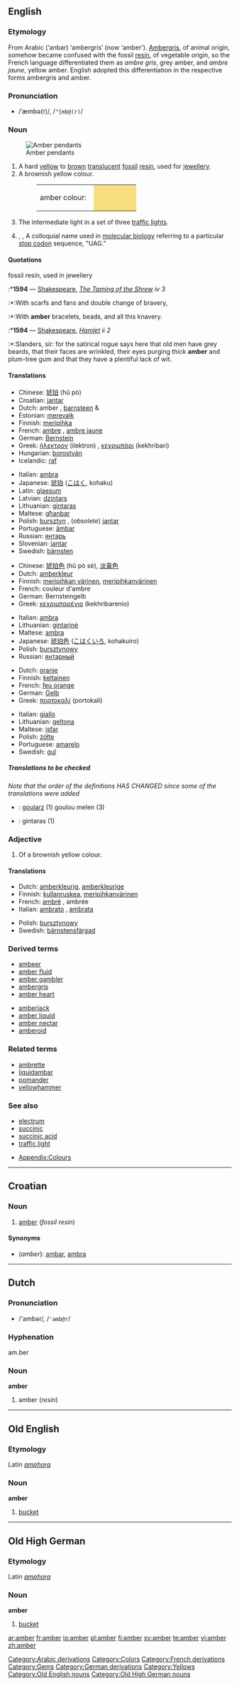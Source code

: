 {{see|Amber|ämber}}
{{wikipedia}}
==English==

===Etymology===
From Arabic {{ARchar|[[عنبر]]}} (‘anbar) ‘ambergris’ (now ‘amber’).  [[ambergris|Ambergris]], of animal origin, somehow became confused with the fossil [[resin]], of vegetable origin, so the French language differentiated them as ''ambre gris'', grey amber, and ''ambre jaune'', yellow amber.  English adopted this differentiation in the respective forms ambergris and amber.<!--Interesting, but not relevant to the English etymology: The German language adopted respectively, ''Amber'' (or ''Ambra'')  and ''Bernstein''.-->

===Pronunciation===
*/ˈæmbə(r)/, /<tt>"{mb@(r)</tt>/

===Noun===
{{en-noun}}
[[Image:amber.pendants.800pix.050203.jpg|thumb|Amber pendants]]

# A hard [[yellow]] to [[brown]] [[translucent]] [[fossil]] [[resin]], used for [[jewellery]].
# A brownish yellow colour.
#:<table><tr><td>amber colour: &nbsp;</td><td bgcolor="#F8DE7E" width="80">&nbsp; </td></tr></table>
# {{UK}} The intermediate light in a set of three [[traffic lights]].
# {{biology}}, {{genetics}}, {{biochemistry}} A colloquial name used in [[molecular biology]] referring to a particular [[stop codon]] sequence, "UAG."

====Quotations====
;fossil resin, used in jewellery
:*'''1594''' — [[Shakespeare]], ''[http://en.wikisource.org/wiki/The_Taming_of_the_Shrew The Taming of the Shrew] iv 3''
:*:With scarfs and fans and double change of bravery,
:*:With '''amber''' bracelets, beads, and all this knavery.
:*'''1594''' — [[Shakespeare]], ''[http://en.wikisource.org/wiki/The_Tragedy_of_Hamlet,_Prince_of_Denmark Hamlet] ii 2''
:*:Slanders, sir: for the satirical rogue says here that old men have grey beards, that their faces are wrinkled, their eyes purging thick '''amber''' and plum-tree gum and that they have a plentiful lack of wit.

====Translations====
{{trans-top|fossil resin}}
*Chinese: [[琥珀]] (hŭ pò)
*Croatian: [[jantar]] {{m}}
*Dutch: amber {{n}}, [[barnsteen]] {{m}} & {{n}}
*Estonian: [[merevaik]]
*Finnish: [[meripihka]]
*French: [[ambre]] {{m}}, [[ambre jaune]] {{m}}
*German: [[Bernstein]] {{m}}
*Greek: [[ήλεκτρον]] (ilektron) {{n}}, [[κεχριμπάρι]] (kekhribari) {{n}}
*Hungarian: [[borostyán]]
*Icelandic: [[raf]] {{n}}
{{trans-mid}}
*Italian: [[ambra]] {{f}}
*Japanese: [[琥珀]] ([[こはく]], kohaku)
*Latin:  [[glaesum]]  {{n}}
*Latvian: [[dzintars]] {{m}}
*Lithuanian: [[gintaras]] {{m}}
*Maltese: [[għanbar]] {{m}}
*Polish: [[bursztyn]] {{m}}, (''obsolete'') [[jantar]] {{m}}
*Portuguese: [[âmbar]] {{m}}
*Russian: [[янтарь]] {{m}}
*Slovenian: [[jantar]] {{m}}
*Swedish: [[bärnsten]] {{c}}
{{trans-bottom}}

{{trans-top|colour}}
*Chinese: [[琥珀色]] (hŭ pò sè), [[淡黃色]]
*Dutch: [[amberkleur]] {{f}}
*Finnish: [[meripihkan värinen]], [[meripihkanvärinen]]
*French: couleur d'ambre {{f}}
*German: Bernsteingelb {{n}}
*Greek: [[κεχριμπαρένιο]] (kekhribarenio) {{n}}
{{trans-mid}}
*Italian: [[ambra]] {{f}}
*Lithuanian: [[gintarinė]] {{m}}
*Maltese: [[ambra]] {{f}}
*Japanese: [[琥珀色]] ([[こはくいろ]], kohakuiro)
*Polish: [[bursztynowy]] {{m}}
*Russian: [[янтарный]]
{{trans-bottom}}

{{trans-top|traffic light}}
*Dutch: [[oranje]] {{n}}
*Finnish: [[keltainen]]
*French: [[feu orange]] {{m}}
*German: [[Gelb]] {{n}}
*Greek: [[πορτοκαλί]] (portokalí) {{n}}
{{trans-mid}}
*Italian: [[giallo]]
*Lithuanian: [[geltona]] {{m}}
*Maltese: [[isfar]]
*Polish: [[żółte]] {{n}}
*Portuguese: [[amarelo]] {{m}}
*Swedish: [[gul]]
{{trans-bottom}}

=====Translations to be checked=====
<!--Remove this section once all of the translations below have been moved into the tables above.-->
{{checktrans}}

''Note that the order of the definitions HAS CHANGED since some of the translations were added''

*{{ttbc|Breton}}: [[goularz]] {{m}} (1) goulou melen {{m}} (3)
*{{ttbc|Lithuanian}}: gintaras (1)

===Adjective===
{{en-adj}}

# Of a brownish yellow colour.

====Translations====
{{top}}
*Dutch: [[amberkleurig]], [[amberkleurige]]
*Finnish: [[kullanruskea]], [[meripihkanvärinen]]
*French: [[ambré]] {{m}}, ambrée {{f}}
*Italian: [[ambrato]] {{m}}, [[ambrata]] {{f}}
{{mid}}
*Polish: [[bursztynowy]]
*Swedish: [[bärnstensfärgad]]
{{bottom}}

===Derived terms===
{{top2}}
*[[ambeer]]
*[[amber fluid]]
*[[amber gambler]]
*[[ambergris]]
*[[amber heart]]
{{mid2}}
*[[amberjack]]
*[[amber liquid]]
*[[amber nectar]]
*[[amberoid]]
{{bottom}}

===Related terms===
*[[ambrette]]
*[[liquidambar]]
*[[pomander]]
*[[yellowhammer]]

===See also===
*[[electrum]]
*[[succinic]]
*[[succinic acid]]
*[[traffic light]]

*[[Wiktionary_Appendix:Colours|Appendix:Colours]]

[[Category:Arabic derivations]]
[[Category:Colors]]
[[Category:French derivations]]
[[Category:Gems]]
[[Category:German derivations]]
[[Category:Yellows]]

----

==Croatian==

===Noun===
{{hr-noun|m}}

# [[#English|amber]] (''fossil resin'')

====Synonyms====
* (''amber''): [[ambar#Croatian|ambar]], [[ambra#Croatian|ambra]]

----

==Dutch==

===Pronunciation===
*/'ambər/, /<tt>'amb@r</tt>/

===Hyphenation===
am.ber

===Noun===
'''amber''' {{n}}

# amber (''resin'')

----

==Old English==

===Etymology===
Latin ''[[amphora]]''

===Noun===
'''amber''' {{m}}

# [[bucket]]

[[Category:Old English nouns]]

----

==Old High German==

===Etymology===
Latin ''[[amphora]]''

===Noun===
'''amber''' {{m}}

# [[bucket]]

[[Category:Old High German nouns]]

[[ar:amber]]
[[fr:amber]]
[[io:amber]]
[[pl:amber]]
[[fi:amber]]
[[sv:amber]]
[[te:amber]]
[[vi:amber]]
[[zh:amber]]